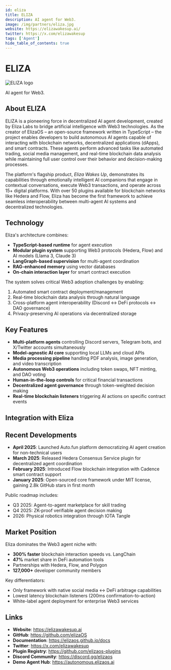 ```yaml
---
id: eliza
title: ELIZA
description: AI agent for Web3.
image: /img/partners/eliza.jpg
website: https://elizawakesup.ai/
twitter: https://x.com/elizawakesup
tags: ['Agent']
hide_table_of_contents: true
---
```


# ELIZA

<div className="partner-logo">
  <img src="/img/partners/eliza.jpg" alt="ELIZA logo" />
</div>

AI agent for Web3.

## About ELIZA

ELIZA is a pioneering force in decentralized AI agent development, created by Eliza Labs to bridge artificial intelligence with Web3 technologies. As the creator of ElizaOS – an open-source framework written in TypeScript – the project enables developers to build autonomous AI agents capable of interacting with blockchain networks, decentralized applications (dApps), and smart contracts. These agents perform advanced tasks like automated trading, social media management, and real-time blockchain data analysis while maintaining full user control over their behavior and decision-making processes.

The platform's flagship product, _Eliza Wakes Up_, demonstrates its capabilities through emotionally intelligent AI companions that engage in contextual conversations, execute Web3 transactions, and operate across 15+ digital platforms. With over 50 plugins available for blockchain networks like Hedera and Flow, Eliza has become the first framework to achieve seamless interoperability between multi-agent AI systems and decentralized technologies.

## Technology

Eliza's architecture combines:

- **TypeScript-based runtime** for agent execution
- **Modular plugin system** supporting Web3 protocols (Hedera, Flow) and AI models (Llama 3, Claude 3)
- **LangGraph-based supervision** for multi-agent coordination
- **RAG-enhanced memory** using vector databases
- **On-chain interaction layer** for smart contract execution

The system solves critical Web3 adoption challenges by enabling:

1. Automated smart contract deployment/management
2. Real-time blockchain data analysis through natural language
3. Cross-platform agent interoperability (Discord ↔ DeFi protocols ↔ DAO governance)
4. Privacy-preserving AI operations via decentralized storage

## Key Features

- **Multi-platform agents** controlling Discord servers, Telegram bots, and X/Twitter accounts simultaneously
- **Model-agnostic AI core** supporting local LLMs and cloud APIs
- **Media processing pipeline** handling PDF analysis, image generation, and video transcription
- **Autonomous Web3 operations** including token swaps, NFT minting, and DAO voting
- **Human-in-the-loop controls** for critical financial transactions
- **Decentralized agent governance** through token-weighted decision making
- **Real-time blockchain listeners** triggering AI actions on specific contract events

## Integration with Eliza

## Recent Developments

- **April 2025**: Launched Auto.fun platform democratizing AI agent creation for non-technical users
- **March 2025**: Released Hedera Consensus Service plugin for decentralized agent coordination
- **February 2025**: Introduced Flow blockchain integration with Cadence smart contract support
- **January 2025**: Open-sourced core framework under MIT license, gaining 2.8k GitHub stars in first month

Public roadmap includes:

- Q3 2025: Agent-to-agent marketplace for skill trading
- Q4 2025: ZK-proof verifiable agent decision making
- 2026: Physical robotics integration through IOTA Tangle

## Market Position

Eliza dominates the Web3 agent niche with:

- **300% faster** blockchain interaction speeds vs. LangChain
- **47%** market share in DeFi automation tools
- Partnerships with Hedera, Flow, and Polygon
- **127,000+** developer community members

Key differentiators:

- Only framework with native social media ↔ DeFi arbitrage capabilities
- Lowest latency blockchain listeners (200ms confirmation-to-action)
- White-label agent deployment for enterprise Web3 services

## Links

- **Website**: https://elizawakesup.ai
- **GitHub**: https://github.com/elizaOS
- **Documentation**: https://elizaos.github.io/docs
- **Twitter**: https://x.com/elizawakesup
- **Plugin Registry**: https://github.com/elizaos-plugins
- **Discord Community**: https://discord.gg/elizaos
- **Demo Agent Hub**: https://autonomous.elizaos.ai
